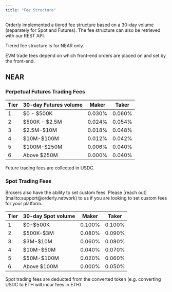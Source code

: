 ```yaml
---
title: "Fee Structure"
---
```


Orderly implemented a tiered fee structure based on a 30-day volume (separately for Spot and Futures). The fee structure can also be retrieved with our REST API.

<Note>
Tiered fee structure is for NEAR only. 

EVM trade fees depend on which front-end orders are placed on and set by the front-end.
</Note>

## NEAR

### Perpetual Futures Trading Fees


| Tier | 30-day Futures volume | Maker  | Taker  |
| ---- | --------------------- | ------ | ------ |
| 1    | \$0 - \$500K            | 0.030% | 0.060% |
| 2    | \$500K - \$2.5M          | 0.024% | 0.054% |
| 3    | \$2.5M-\$10M             | 0.018% | 0.048% |
| 4    | \$10M-\$100M            | 0.012% | 0.042% |
| 5    | \$100M-\$250M           | 0.006% | 0.040% |
| 6    | Above \$250M           | 0.000% | 0.040% | 
<Note>
Future trading fees are collected in USDC.
</Note>



### Spot Trading Fees

<Note>
Brokers also have the ability to set custom fees. Please [reach out](mailto:support@orderly.network) to us if you are looking to set custom fees for your platform.
</Note>


| Tier | 30-day Spot volume | Maker  | Taker  |
| ---- | ------------------ | ------ | ------ |
| 1    | \$0-\$500K           | 0.100% | 0.100% |
| 2    | \$500K-\$3M          | 0.080% | 0.090% |
| 3    | \$3M-\$10M           | 0.060% | 0.080% |
| 4    | \$10M-\$50M          | 0.040% | 0.070% |
| 5    | \$50M-\$100M         | 0.020% | 0.060% |
| 6    | Above \$100M        | 0.000% | 0.050% |

<Note>
Spot trading fees are deducted from the converted token (e.g. converting USDC to ETH will incur fees in ETH)
</Note>


